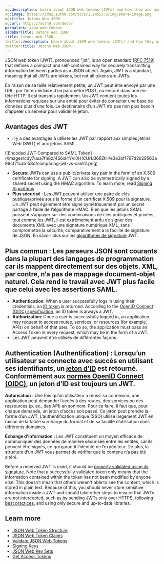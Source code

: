 ```yaml
---
og:description: Learn about JSON web tokens (JWTs) and how they are used.
og:image: https://cdn2.auth0.com/docs/1.14553.0/img/share-image.png
og:title: Jetons Web JSON
og:url: https://auth0.com/docs/
permalink: json-web-tokens
sidebarTitle: Jetons Web JSON
title: Jetons Web JSON
twitter:description: Learn about JSON web tokens (JWTs) and how they are used.
twitter:title: Jetons Web JSON
---
```


<Tooltip tip="JSON Web Token (JWT): Standard ID Token format (and often Access Token format) used to represent claims securely between two parties." cta="View Glossary" href="/docs/glossary?term=JSON+web+token">JSON web token</Tooltip> (JWT), pronounced "jot", is an open standard ([RFC 7519](https://tools.ietf.org/html/rfc7519)) that defines a compact and self-contained way for securely transmitting information between parties as a JSON object. Again, JWT is a standard, meaning that all JWTs are tokens, but not all tokens are JWTs.

En raison de sa taille relativement petite, un JWT peut être envoyé par une URL, par l’intermédiaire d’un paramètre POST, ou encore dans une en-tête HTTP. Il est transmis rapidement. Un JWT contient toutes les informations requises sur une entité pour éviter de consulter une base de données plus d’une fois. Le destinataire d’un JWT n’a pas non plus besoin d’appeler un serveur pour valider le jeton.

## Avantages des JWT

* Il y a des avantages à utiliser les JWT par rapport aux simples jetons Web (SWT) et aux jetons SAML.

<Frame>![Encoded JWT Compared to SAML Token](/images/cdy7uua7fh8z/4S6xl4Yvi0H1CUrLB69ZtH/e3e3bf1767d2d29563a99cf71cab158d/comparing-jwt-vs-saml2.png)</Frame>

* **Secure**: JWTs can use a public/private key pair in the form of an X.509 certificate for signing. A JWT can also be symmetrically signed by a shared secret using the HMAC algorithm. To learn more, read [Signing Algorithms](/docs/get-started/applications/signing-algorithms).
* **Plus sécurisé** : Les JWT peuvent utiliser une paire de clés publique/privée sous la forme d’un certificat X.509 pour la signature. Un JWT peut également être signé symétriquement par un secret partagé à l’aide de l’algorithme HMAC. Bien que les jetons SAML puissent s’appuyer sur des combinaisons de clés publiques et privées, tout comme les JWT, il est extrêmement ardu de signer des documents XML avec une signature numérique XML, sans compromettre la sécurité, comparativement à la facilité de signature de JSON. En savoir plus sur les [algorithmes de signature](/tokens/concepts/signing-algorithms) JWT.

## **Plus commun** : Les parseurs JSON sont courants dans la plupart des langages de programmation car ils mappent directement sur des objets. XML, par contre, n’a pas de mappage document-objet naturel. Cela rend le travail avec JWT plus facile que celui avec les assertions SAML.

* **Authentication**: When a user successfully logs in using their credentials, an [ID token](/docs/secure/tokens/id-tokens) is returned. According to the [OpenID Connect (OIDC) specification](https://openid.net/specs/openid-connect-core-1_0.html#IDToken), an <Tooltip tip="ID Token: Credential meant for the client itself, rather than for accessing a resource." cta="View Glossary" href="/docs/glossary?term=ID+token">ID token</Tooltip> is always a JWT.
* **Authorization**: Once a user is successfully logged in, an application may request to access routes, services, or resources (for example, APIs) on behalf of that user. To do so, the application must pass an <Tooltip tip="Access Token: Authorization credential, in the form of an opaque string or JWT, used to access an API." cta="View Glossary" href="/docs/glossary?term=Access+Token">Access Token</Tooltip> in every request, which may be in the form of a JWT.
* Les JWT peuvent être utilisés de différentes façons :

## **Authentication (Authentification)** : Lorsqu’un utilisateur se connecte avec succès en utilisant ses identifiants, un [jeton d’ID](/security/tokens/id-tokens) est retourné. Conformément aux [normes OpenID Connect (OIDC)](), un jeton d’ID est toujours un JWT.

**Autorisation** : Une fois qu’un utilisateur a réussi sa connexion, une application peut demander l’accès à des routes, des services ou des ressources (p. ex., des API) en son nom. Pour ce faire, il faut que, pour chaque demande, un jeton d’accès soit passé. Ce jeton peut prendre la forme d’un JWT. L’authentification unique (SSO) utilise largement JWT en raison de la faible surcharge du format et de sa facilité d’utilisation dans différents domaines.

**Échange d’information** : Les JWT constituent un moyen efficace de communiquer des données de manière sécurisée entre les entités, car ils peuvent être signés, ce qui garantit l’identité de l’expéditeur. De plus, la structure d’un JWT vous permet de vérifier que le contenu n’a pas été altéré.

Before a received JWT is used, it should be [properly validated using its signature](/docs/secure/tokens/json-web-tokens/validate-json-web-tokens). Note that a successfully validated token only means that the information contained within the token has not been modified by anyone else. This doesn't mean that others weren't able to see the content, which is stored in plain text. Because of this, you should never store sensitive information inside a JWT and should take other steps to ensure that JWTs are not intercepted, such as by sending JWTs only over HTTPS, following [best practices](/docs/secure/tokens/token-best-practices), and using only secure and up-to-date libraries.

## Learn more

* [JSON Web Token Structure](/docs/secure/tokens/json-web-tokens/json-web-token-structure)
* [JSON Web Token Claims](/docs/secure/tokens/json-web-tokens/json-web-token-claims)
* [Validate JSON Web Tokens](/docs/secure/tokens/json-web-tokens/validate-json-web-tokens)
* [Signing Keys](/docs/get-started/tenant-settings/signing-keys)
* [JSON Web Key Sets](/docs/secure/tokens/json-web-tokens/json-web-key-sets)
* [Get Access Tokens](/docs/secure/tokens/access-tokens/get-access-tokens)